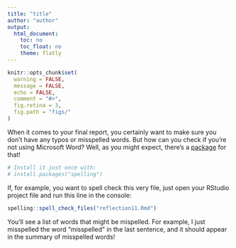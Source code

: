```yaml
---
title: "title"
author: "author"
output:
  html_document:
    toc: no
    toc_float: no
    theme: flatly
---
```


```r
knitr::opts_chunk$set(
  warning = FALSE,
  message = FALSE,
  echo = FALSE,
  comment = "#>",
  fig.retina = 3,
  fig.path = "figs/"
)
```

When it comes to your final report, you certainly want to make sure you don't have any typos or misspelled words. But how can you check if you're not using Microsoft Word? Well, as you might expect, there's a [package](https://docs.ropensci.org/spelling/) for that!

```r
# Install it just once with:
# install.packages("spelling")
```

If, for example, you want to spell check this very file, just open your RStudio project file and run this line in the console:

```r
spelling::spell_check_files("reflection11.Rmd")
```

You'll see a list of words that might be mispelled. For example, I just misspelled the word "misspelled" in the last sentence, and it should appear in the summary of misspelled words!

